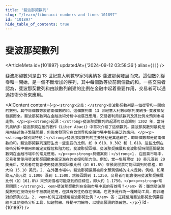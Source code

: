 ```yaml
---
title: "斐波那契數列"
slug: "/learn/fibonacci-numbers-and-lines-101897"
id: "101897"
hide_table_of_contents: true
---
```



# 斐波那契數列

<ArticleMeta id={101897} updatedAt={'2024-09-12 03:58:36'} alias={`[]`} />
<div className='border-solid border-b border-t-0 my-4 border-[var(--ifm-color-gray-300)]' />

斐波那契數列是由 13 世紀意大利數學家列奧納多·斐波那契發展而來。這個數列從零和一開始，是一個不斷增加的序列，其中每個數等於前兩個數的和。一些交易者認為，斐波那契數列和由該數列創建的比例在金融中起着重要作用，交易者可以通過技術分析來應用。

<AIContent content={`<p><strong>定義：</strong>斐波那契數列是一個從零和一開始的數列，其中每個數等於前兩個數的和。這個數列由 13 世紀意大利數學家列奧納多·斐波那契發展而來。斐波那契數列在金融技術分析中被廣泛應用，交易者利用該數列及其比例來預測市場走勢。</p><p><strong>起源：</strong>斐波那契數列的起源可以追溯到 1202 年，當時列奧納多·斐波那契在他的著作《Liber Abaci》中首次介紹了這個數列。斐波那契數列最初是用來描述兔子繁殖問題，但後來發現它在自然界和金融市場中都有廣泛的應用。</p><p><strong>類別與特點：</strong>斐波那契數列的主要特點是其遞歸性，即每個數都是前兩個數的和。斐波那契數列還衍生出一些重要的比例，如 0.618、0.382 和 1.618，這些比例在技術分析中被用來確定支撐位和阻力位。斐波那契回撤、斐波那契擴展和斐波那契時間區間是該數列在金融市場中的常見應用。</p><p><strong>具體案例：</strong>1. 在股票市場中，交易者常使用斐波那契回撤來確定潛在的支撐和阻力位。例如，當一隻股票從 10 美元漲到 20 美元后，交易者可能會使用斐波那契回撤比例（如 61.8%）來預測股票可能回調到的價格，即大約 15.18 美元。2. 在外匯市場中，斐波那契擴展被用來預測價格的未來走勢。例如，如果歐元/美元從 1.1000 漲到 1.1500，然後回調到 1.1250，交易者可能會使用斐波那契擴展比例（如 161.8%）來預測價格可能漲到的目標位，即大約 1.1750。</p><p><strong>常見問題：</strong>1. <em>斐波那契數列在金融市場中真的有效嗎？</em> 答：雖然斐波那契數列在技術分析中被廣泛使用，但其有效性仍存在爭議。它更多是作為一種輔助工具，而非絕對的預測方法。2. <em>如何正確使用斐波那契比例？</em> 答：正確使用斐波那契比例需要結合其他技術分析工具，如趨勢線、移動平均線等，以提高預測的準確性。</p>`} id={101897} />
